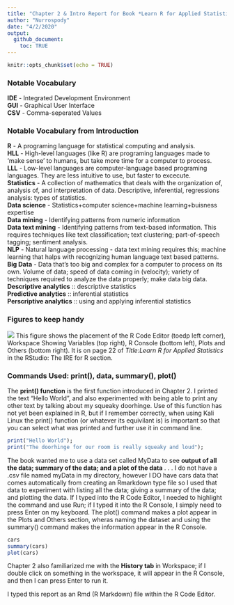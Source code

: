 ```yaml
---
title: "Chapter 2 & Intro Report for Book *Learn R for Applied Statistics : With Data Visualizations, Regressions, and Statistics* (Week 1 Thursday)"
author: "Nurrospody"
date: "4/2/2020"
output:
  github_document:
    toc: TRUE
---
```


```r
knitr::opts_chunk$set(echo = TRUE)
```

### Notable Vocabulary 
**IDE** - Integrated Development Environment  
**GUI** - Graphical User Interface  
**CSV** - Comma-seperated Values

### Notable Vocabulary from Introduction  
**R** - A programing language for statistical computing and analysis.  
**HLL** - High-level languages (like R) are programing languages made to 'make sense' to humans, but take more time for a computer to process.  
**LLL** - Low-level languages are computer-language based programing languages.  They are less intuitive to use, but faster to excecute.  
**Statistics** - A collection of mathematics that deals with the organization of, analysis of, and interpretation of data.  Descriptive, inferential, regressions analysis: types of statistics.  
**Data science** - Statistics+computer science+machine learning+buisness expertise  
**Data mining** - Identifying patterns from numeric information  
**Data text mining** - Identifying patterns from text-based information.  This requires techniques like text classification; text clustering; part-of-speech tagging; sentiment analysis.  
**NLP** - Natural language processing - data text mining requires this; machine learning that halps with recognizing human language text based patterns.  
**Big Data** - Data that's too big and complex for a computer to process on its own. Volume of data; speed of data coming in (velocity); variety of techniques required to analyze the data properly; make data big data.  
**Descriptive analytics** :: descriptive statistics  
**Predictive analytics** :: inferential statistics  
**Perscriptive analytics** :: using and applying inferential statistics 

### Figures to keep handy  
![](Images/Fig23report1.png)
This figure shows the placement of the R Code Editor (toedp left corner), Workspace Showing Variables (top right), R Console (bottom left), Plots and Others (bottom right).  It is on page 22 of *Title:Learn R for Applied Statistics* in the RStudio: The IRE for R section.  

### Commands Used: print(), data, summary(), plot()
The **print() function** is the first function introduced in Chapter 2.  I printed the text "Hello World", and also experimented with being able to print any other text by talking about my squeaky doorhinge.  Use of this function has not yet been explained in R, but if I remember correctly, when using Kali Linux the print() function (or whatever its equivilant is) is important so that you can select what was printed and further use it in command line. 
```r
print("Hello World");
print("The doorhinge for our room is really squeaky and loud");
```
 
The book wanted me to use a data set called MyData to see **output of all the data; summary of the data; and a plot of the data** . . . I do not have a .csv file named myData in my directory, however I DO have cars data that comes automatically from creating an Rmarkdown type file so I used that data to experiment with listing all the data; giving a summary of the data; and plotting the data.  If I typed into the R Code Editor, I needed to highlight the command and use Run; if I typed it into the R Console, I simply need to press Enter on my keyboard.  The plot() command makes a plot appear in the Plots and Others section, wheras naming the dataset and using the summary() command makes the information appear in the R Console.
```r
cars
summary(cars)
plot(cars)
```

Chapter 2 also familiarized me with the **History tab** in Workspace; if I double click on something in the workspace, it will appear in the R Console, and then I can press Enter to run it.

I typed this report as an Rmd (R Markdown) file within the R Code Editor.